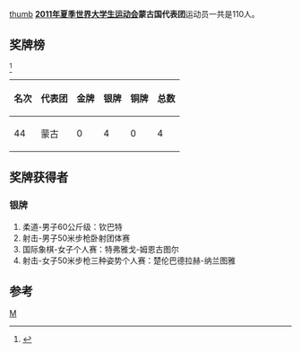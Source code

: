 [[文件:Flag_of_Mongolia.svg|thumb]]
'''[[2011年夏季世界大学生运动会|2011年夏季世界大学生运动会]]蒙古国代表团'''运动员一共是110人。

==奖牌榜==
<ref>{{Cite web |url=http://match.sz2011.org/Medal/CHI.htm |title=奖牌榜 |accessdate=2011-08-26 |archive-date=2012-07-14 |archive-url=https://archive.is/20120714212414/http://match.sz2011.org/Medal/CHI.htm |dead-url=no }}</ref>
{| class="wikitable"
|-
! 名次 !! 代表团 !! 金牌 !! 银牌 !! 铜牌 !! 总数
|-
| 44 || 蒙古 || 0 || 4 || 0 || 4 
|}

==奖牌获得者==
===银牌===
#柔道-男子60公斤级：钦巴特
#射击-男子50米步枪卧射团体赛
#国际象棋-女子个人赛：特弗雅戈-姆恩古图尔
#射击-女子50米步枪三种姿势个人赛：楚伦巴德拉赫-纳兰图雅
==参考==
<references/>
{{2011年夏季世界大学生运动会代表团}}

[[Category:2011年夏季世界大学生运动会代表团|M]]